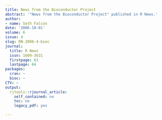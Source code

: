 ```yaml
---
title: News from the Bioconductor Project
abstract: '"News from the Bioconductor Project" published in R News.'
author:
- name: Seth Falcon
date: '2006-10-01'
volume: 6
issue: 4
slug: RN-2006-4-bioc
journal:
  title: R News
  issn: 1609-3631
  firstpage: 63
  lastpage: 64
packages:
  cran: ~
  bioc: ~
CTV: ~
output:
  rjtools::rjournal_article:
    self_contained: no
    toc: no
    legacy_pdf: yes

---
```

